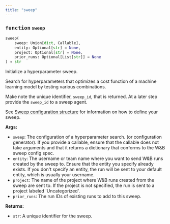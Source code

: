 ```yaml
---
title: "sweep"
---
```







### <kbd>function</kbd> `sweep`

```python
sweep(
    sweep: Union[dict, Callable],
    entity: Optional[str] = None,
    project: Optional[str] = None,
    prior_runs: Optional[List[str]] = None
) → str
```

Initialize a hyperparameter sweep. 

Search for hyperparameters that optimizes a cost function of a machine learning model by testing various combinations. 

Make note the unique identifier, `sweep_id`, that is returned. At a later step provide the `sweep_id` to a sweep agent. 

See [Sweep configuration structure](https://docs.wandb.ai/models/sweeps/define-sweep-configuration) for information on how to define your sweep. 



**Args:**
 
 - `sweep`:  The configuration of a hyperparameter search.  (or configuration generator).  If you provide a callable, ensure that the callable does  not take arguments and that it returns a dictionary that  conforms to the W&B sweep config spec. 
 - `entity`:  The username or team name where you want to send W&B  runs created by the sweep to. Ensure that the entity you  specify already exists. If you don't specify an entity,  the run will be sent to your default entity,  which is usually your username. 
 - `project`:  The name of the project where W&B runs created from  the sweep are sent to. If the project is not specified, the  run is sent to a project labeled 'Uncategorized'. 
 - `prior_runs`:  The run IDs of existing runs to add to this sweep. 



**Returns:**
 
 - `str`:  A unique identifier for the sweep. 
